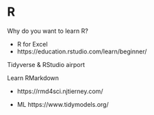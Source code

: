 # R 

Why do you want to learn R? 

- R for Excel
- https://education.rstudio.com/learn/beginner/ 


Tidyverse & RStudio airport

Learn RMarkdown 

- https://rmd4sci.njtierney.com/

- ML
https://www.tidymodels.org/